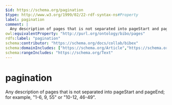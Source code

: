 ```yaml
---
$id: https://schema.org/pagination
$type: http://www.w3.org/1999/02/22-rdf-syntax-ns#Property
label: pagination
comment: |
  Any description of pages that is not separated into pageStart and pageEnd; for example, "1-6, 9, 55" or "10-12, 46-49".
owl:equivalentProperty: "http://purl.org/ontology/bibo/pages"
rdfs:label: "pagination"
schema:contributor: "https://schema.org/docs/collab/bibex"
schema:domainIncludes: ["https://schema.org/Article","https://schema.org/PublicationVolume","https://schema.org/PublicationIssue","https://schema.org/Chapter"]
schema:rangeIncludes: "https://schema.org/Text"
---
```


# pagination

Any description of pages that is not separated into pageStart and pageEnd; for example, "1-6, 9, 55" or "10-12, 46-49".

